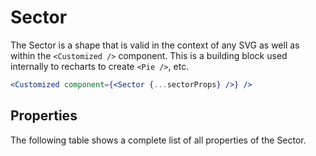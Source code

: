 
# Sector

The Sector is a shape that is valid in the context of any SVG as well as within the `<Customized />` component.
This is a building block used internally to recharts to create `<Pie />`, etc.

```jsx
<Customized component={<Sector {...sectorProps} />} />
```

<Meta of={ComponentStories} />

<Canvas>
  <Story name="API" of={ComponentStories} />
</Canvas>

## Properties

The following table shows a complete list of all properties of the Sector.

<Controls of={ComponentStories.API} />
